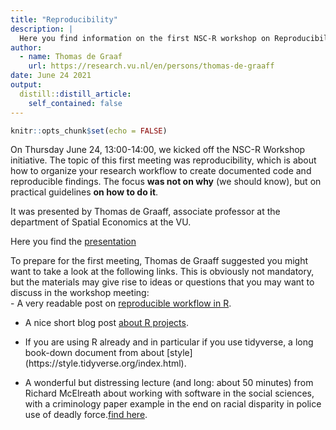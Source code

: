 ```yaml
---
title: "Reproducibility"
description: |
  Here you find information on the first NSC-R workshop on Reproducibility
author:
  - name: Thomas de Graaf
    url: https://research.vu.nl/en/persons/thomas-de-graaff
date: June 24 2021
output:
  distill::distill_article:
    self_contained: false
---
```



```r
knitr::opts_chunk$set(echo = FALSE)
```




On Thursday June 24, 13:00-14:00, we kicked off the NSC-R Workshop initiative. The topic of this first meeting was reproducibility, which is about how to organize your research workflow to create documented code and reproducible findings. The focus **was not on why** (we should know), but on practical guidelines **on how to do it**. 

It was presented by Thomas de Graaff, associate professor at the department of Spatial Economics at the VU.

Here you find the [presentation](https://github.com/Jonkman1/NSC_R/tree/main/Meeting_1_Reproducibility/reproducibility.pdf)

To prepare for the first meeting, Thomas de Graaff suggested you might want to take a look at the following links. This is obviously not mandatory, but the materials may give rise to ideas or questions that you may want to discuss in the workshop meeting:   
- A very readable post on [reproducible workflow in R](https://cyberhelp.sesync.org/blog/reproducible-r-workflow.html).   
 
- A nice short blog post [about R projects](https://www.tidyverse.org/blog/2017/12/workflow-vs-script/).    
 
- If you are using R already and in particular if you use tidyverse, a long book-down document from about [style] (https://style.tidyverse.org/index.html).    
 
- A wonderful but distressing lecture (and long: about 50 minutes) from Richard McElreath about working with software in the social sciences, with a criminology paper example in the end on racial disparity in police use of deadly force.[find here](https://www.youtube.com/watch?v=zwRdO9_GGhY).
